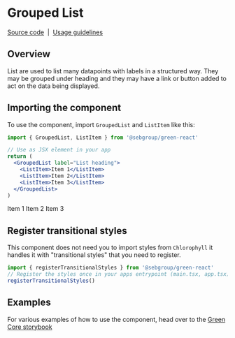 
<Meta title="Components/Grouped list" component={GroupedList} />

# Grouped List

[Source code](https://github.com/sebgroup/green/tree/main/libs/react/src/lib/grouped-list)
&nbsp;|&nbsp;
[Usage guidelines](https://designlibrary.sebgroup.com/components/lists)

## Overview

List are used to list many datapoints with labels in a structured way. They may be grouped under heading and they may have a link or button added to act on the data being displayed.

## Importing the component

To use the component, import `GroupedList` and `ListItem` like this:

```jsx
import { GroupedList, ListItem } from '@sebgroup/green-react'

// Use as JSX element in your app
return (
  <GroupedList label="List heading">
    <ListItem>Item 1</ListItem>
    <ListItem>Item 2</ListItem>
    <ListItem>Item 3</ListItem>
  </GroupedList>
)
```

<Canvas>
  <GroupedList label="List heading">
    <ListItem>Item 1</ListItem>
    <ListItem>Item 2</ListItem>
    <ListItem>Item 3</ListItem>
  </GroupedList>
</Canvas>

## Register transitional styles

This component does not need you to import styles from `Chlorophyll` it handles it with "transitional styles" that you need to register.

```jsx
import { registerTransitionalStyles } from '@sebgroup/green-react'
// Register the styles once in your apps entrypoint (main.tsx, app.tsx) file
registerTransitionalStyles()
```

## Examples

For various examples of how to use the component, head over to the [Green Core storybook](https://storybook.seb.io/latest/core/?path=/story/components-grouped-list--page)

